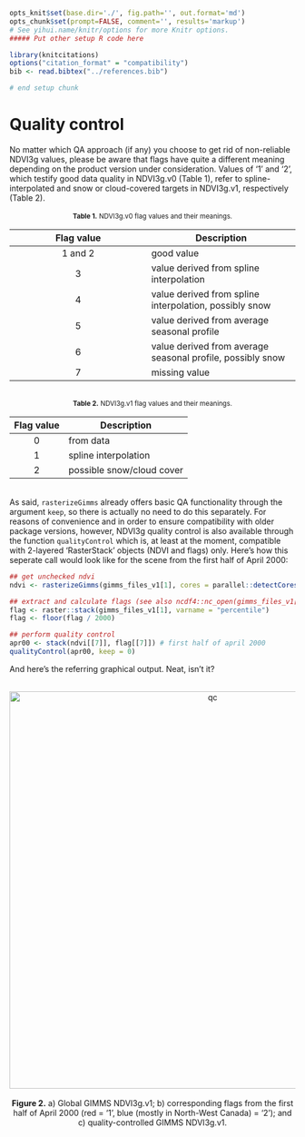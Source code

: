 ```r
opts_knit$set(base.dir='./', fig.path='', out.format='md')
opts_chunk$set(prompt=FALSE, comment='', results='markup')
# See yihui.name/knitr/options for more Knitr options.
##### Put other setup R code here

library(knitcitations)
options("citation_format" = "compatibility")
bib <- read.bibtex("../references.bib")

# end setup chunk
```

# Quality control

No matter which QA approach (if any) you choose to get rid of non-reliable NDVI3g values, please be aware that flags have quite a different meaning depending on the product version under consideration. Values of '1' and '2', which testify good data quality in NDVI3g.v0 (Table 1), refer to spline-interpolated and snow or cloud-covered targets in NDVI3g.v1, respectively (Table 2).  
<br>
<center><small><b>Table 1.</b> NDVI3g.v0 flag values and their meanings.</small></center>

| **Flag value** | **Description** |
|:----------:|-------------|
|  1 and 2   |  good value |
|     3      | value derived from spline interpolation   |
|     4      | value derived from spline interpolation, possibly snow |
|     5      | value derived from average seasonal profile |
|     6      | value derived from average seasonal profile, possibly snow |
|     7      | missing value |

<br>
<center><small><b>Table 2.</b> NDVI3g.v1 flag values and their meanings.</small></center>

| **Flag value** | **Description** |
|:----------:|-------------|
|     0      |  from data |
|     1      | spline interpolation   |
|     2      | possible snow/cloud cover |

<br>
As said, `rasterizeGimms` already offers basic QA functionality through the argument `keep`, so there is actually no need to do this separately. For reasons of convenience and in order to ensure compatibility with older package versions, however, NDVI3g quality control is also available through the function `qualityControl` which is, at least at the moment, compatible with 2-layered 'RasterStack' objects (NDVI and flags) only. Here's how this seperate call would look like for the scene from the first half of April 2000: 

```r
## get unchecked ndvi
ndvi <- rasterizeGimms(gimms_files_v1[1], cores = parallel::detectCores() - 1)

## extract and calculate flags (see also ncdf4::nc_open(gimms_files_v1[1]))
flag <- raster::stack(gimms_files_v1[1], varname = "percentile")
flag <- floor(flag / 2000)

## perform quality control
apr00 <- stack(ndvi[[7]], flag[[7]]) # first half of april 2000
qualityControl(apr00, keep = 0)
```

And here's the referring graphical output. Neat, isn't it?

<br>
<center>
  <img src="http://i.imgur.com/8mFcYc2.png" alt="qc" style="width: 700px;"/>
  <br><br><b>Figure 2.</b> a) Global GIMMS NDVI3g.v1; b) corresponding flags from the first half of April 2000 (red = '1', blue (mostly in North-West Canada) = '2'); and c) quality-controlled GIMMS NDVI3g.v1.
</center>

